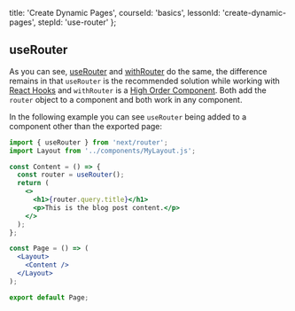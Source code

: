 
  title: 'Create Dynamic Pages',
  courseId: 'basics',
  lessonId: 'create-dynamic-pages',
  stepId: 'use-router'
};

## useRouter

As you can see, [useRouter](https://nextjs.org/docs#use-router) and [withRouter](http://localhost:3000/docs#using-a-higher-order-component) do the same, the difference remains in that `useRouter` is the recommended solution while working with [React Hooks](https://reactjs.org/docs/hooks-intro.html) and `withRouter` is a [High Order Component](https://reactjs.org/docs/higher-order-components.html). Both add the `router` object to a component and both work in any component.

In the following example you can see `useRouter` being added to a component other than the exported page:

```jsx
import { useRouter } from 'next/router';
import Layout from '../components/MyLayout.js';

const Content = () => {
  const router = useRouter();
  return (
    <>
      <h1>{router.query.title}</h1>
      <p>This is the blog post content.</p>
    </>
  );
};

const Page = () => (
  <Layout>
    <Content />
  </Layout>
);

export default Page;
```


